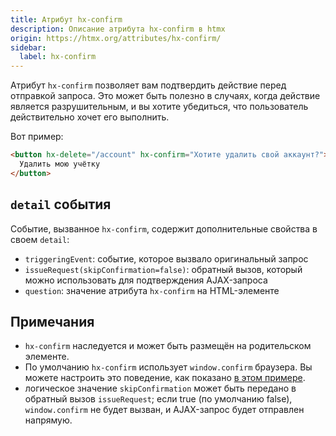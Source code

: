 ```yaml
---
title: Атрибут hx-confirm
description: Описание атрибута hx-confirm в htmx
origin: https://htmx.org/attributes/hx-confirm/
sidebar:
  label: hx-confirm
---
```


Атрибут `hx-confirm` позволяет вам подтвердить действие перед отправкой запроса. Это может быть полезно в случаях, когда действие является разрушительным, и вы хотите убедиться, что пользователь действительно хочет его выполнить.

Вот пример:

```html wrap
<button hx-delete="/account" hx-confirm="Хотите удалить свой аккаунт?">
  Удалить мою учётку
</button>
```

## `detail` события

Событие, вызванное `hx-confirm`, содержит дополнительные свойства в своем `detail`:

* `triggeringEvent`: событие, которое вызвало оригинальный запрос
* `issueRequest(skipConfirmation=false)`: обратный вызов, который можно использовать для подтверждения AJAX-запроса
* `question`: значение атрибута `hx-confirm` на HTML-элементе

## Примечания

* `hx-confirm` наследуется и может быть размещён на родительском элементе.
* По умолчанию `hx-confirm` использует `window.confirm` браузера. Вы можете настроить это поведение, как показано [в этом примере](https://htmx.org/examples/confirm/).
* логическое значение `skipConfirmation` может быть передано в обратный вызов `issueRequest`; если true (по умолчанию false), `window.confirm` не будет вызван, и AJAX-запрос будет отправлен напрямую.
